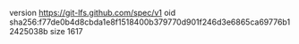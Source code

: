 version https://git-lfs.github.com/spec/v1
oid sha256:f77de0b4d8cbda1e8f1518400b379770d901f246d3e6865ca69776b12425038b
size 1617
